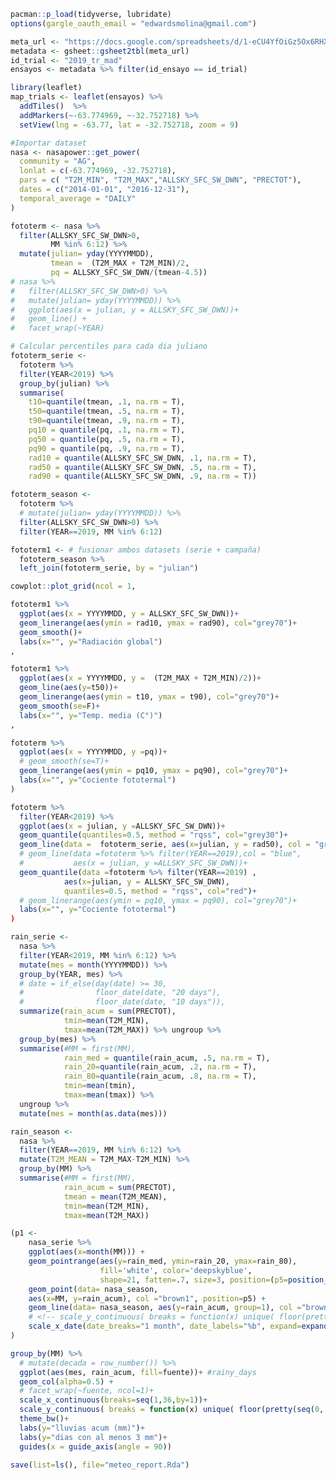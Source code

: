 ```r
pacman::p_load(tidyverse, lubridate)
options(gargle_oauth_email = "edwardsmolina@gmail.com")
```

```r
meta_url <- "https://docs.google.com/spreadsheets/d/1-eCU4YfOiGz5Ox6RHX8CXDaQSUsmImEM_lQHAWtWybs/edit?usp=sharing"
metadata <- gsheet::gsheet2tbl(meta_url)  
id_trial <- "2019_tr_mad"
ensayos <- metadata %>% filter(id_ensayo == id_trial) 
```

```r
library(leaflet)
map_trials <- leaflet(ensayos) %>% 
  addTiles()  %>% 
  addMarkers(~-63.774969, ~-32.752718) %>% 
  setView(lng = -63.77, lat = -32.752718, zoom = 9)   

#Importar dataset
nasa <- nasapower::get_power(
  community = "AG",
  lonlat = c(-63.774969, -32.752718),
  pars = c( "T2M_MIN", "T2M_MAX","ALLSKY_SFC_SW_DWN", "PRECTOT"),
  dates = c("2014-01-01", "2016-12-31"),
  temporal_average = "DAILY"
)
```

```r
fototerm <- nasa %>%  
  filter(ALLSKY_SFC_SW_DWN>0, 
         MM %in% 6:12) %>% 
  mutate(julian= yday(YYYYMMDD),  
         tmean =  (T2M_MAX + T2M_MIN)/2,
         pq = ALLSKY_SFC_SW_DWN/(tmean-4.5)) 
# nasa %>%   
#   filter(ALLSKY_SFC_SW_DWN>0) %>% 
#   mutate(julian= yday(YYYYMMDD)) %>% 
#   ggplot(aes(x = julian, y = ALLSKY_SFC_SW_DWN))+
#   geom_line() + 
#   facet_wrap(~YEAR)
```

```r
# Calcular percentiles para cada dia juliano
fototerm_serie <- 
  fototerm %>% 
  filter(YEAR<2019) %>% 
  group_by(julian) %>% 
  summarise(
    t10=quantile(tmean, .1, na.rm = T), 
    t50=quantile(tmean, .5, na.rm = T), 
    t90=quantile(tmean, .9, na.rm = T), 
    pq10 = quantile(pq, .1, na.rm = T),
    pq50 = quantile(pq, .5, na.rm = T),
    pq90 = quantile(pq, .9, na.rm = T), 
    rad10 = quantile(ALLSKY_SFC_SW_DWN, .1, na.rm = T),
    rad50 = quantile(ALLSKY_SFC_SW_DWN, .5, na.rm = T),
    rad90 = quantile(ALLSKY_SFC_SW_DWN, .9, na.rm = T))
```

```r
fototerm_season <- 
  fototerm %>% 
  # mutate(julian= yday(YYYYMMDD)) %>% 
  filter(ALLSKY_SFC_SW_DWN>0) %>% 
  filter(YEAR==2019, MM %in% 6:12) 
```

```r
fototerm1 <- # fusionar ambos datasets (serie + campaña)
  fototerm_season %>%
  left_join(fototerm_serie, by = "julian") 
```


```r
cowplot::plot_grid(ncol = 1,

fototerm1 %>% 
  ggplot(aes(x = YYYYMMDD, y = ALLSKY_SFC_SW_DWN))+
  geom_linerange(aes(ymin = rad10, ymax = rad90), col="grey70")+
  geom_smooth()+
  labs(x="", y="Radiación global")
,

fototerm1 %>% 
  ggplot(aes(x = YYYYMMDD, y =  (T2M_MAX + T2M_MIN)/2))+
  geom_line(aes(y=t50))+
  geom_linerange(aes(ymin = t10, ymax = t90), col="grey70")+
  geom_smooth(se=F)+
  labs(x="", y="Temp. media (C°)")
,

fototerm %>% 
  ggplot(aes(x = YYYYMMDD, y =pq))+
  # geom_smooth(se=T)+
  geom_linerange(aes(ymin = pq10, ymax = pq90), col="grey70")+
  labs(x="", y="Cociente fototermal")
)
```


```r
fototerm %>%   
  filter(YEAR<2019) %>% 
  ggplot(aes(x = julian, y =ALLSKY_SFC_SW_DWN))+
  geom_quantile(quantiles=0.5, method = "rqss", col="grey30")+
  geom_line(data =  fototerm_serie, aes(x=julian, y = rad50), col = "green") + 
  # geom_line(data =fototerm %>% filter(YEAR==2019),col = "blue",
  #           aes(x = julian, y =ALLSKY_SFC_SW_DWN))+
  geom_quantile(data =fototerm %>% filter(YEAR==2019) , 
            aes(x=julian, y = ALLSKY_SFC_SW_DWN),
            quantiles=0.5, method = "rqss", col="red")+
  # geom_linerange(aes(ymin = pq10, ymax = pq90), col="grey70")+
  labs(x="", y="Cociente fototermal")
)
```


```r
rain_serie <- 
  nasa %>%
  filter(YEAR<2019, MM %in% 6:12) %>% 
  mutate(mes = month(YYYYMMDD)) %>% 
  group_by(YEAR, mes) %>%
  # date = if_else(day(date) >= 30,
  #                floor_date(date, "20 days"),
  #                floor_date(date, "10 days")),
  summarize(rain_acum = sum(PRECTOT), 
            tmin=mean(T2M_MIN), 
            tmax=mean(T2M_MAX)) %>% ungroup %>%
  group_by(mes) %>%
  summarise(#MM = first(MM),
            rain_med = quantile(rain_acum, .5, na.rm = T),
            rain_20=quantile(rain_acum, .2, na.rm = T), 
            rain_80=quantile(rain_acum, .8, na.rm = T), 
            tmin=mean(tmin), 
            tmax=mean(tmax)) %>% 
  ungroup %>% 
  mutate(mes = month(as.data(mes))) 

```

```r
rain_season <- 
  nasa %>%
  filter(YEAR==2019, MM %in% 6:12) %>% 
  mutate(T2M_MEAN = T2M_MAX-T2M_MIN) %>% 
  group_by(MM) %>%
  summarise(#MM = first(MM),
            rain_acum = sum(PRECTOT),
            tmean = mean(T2M_MEAN),
            tmin=mean(T2M_MIN), 
            tmax=mean(T2M_MAX))
```
  
```r
(p1 <-
    nasa_serie %>%
    ggplot(aes(x=month(MM))) +
    geom_pointrange(aes(y=rain_med, ymin=rain_20, ymax=rain_80), 
                    fill='white', color='deepskyblue',
                    shape=21, fatten=.7, size=3, position=(p5=position_nudge(x = 5)))+
    geom_point(data= nasa_season, 
    aes(x=MM, y=rain_acum), col ="brown1", position=p5) +
    geom_line(data= nasa_season, aes(y=rain_acum, group=1), col ="brown1", linetype="dashed", position=p5)+
    # <!-- scale_y_continuous( breaks = function(x) unique( floor(pretty(seq(0, (max(x) + 1) * 1.1)))))+ -->
    scale_x_date(date_breaks="1 month", date_labels="%b", expand=expand(0.05,0))
)

```


```r
group_by(MM) %>%
  # mutate(decada = row_number()) %>%
  ggplot(aes(mes, rain_acum, fill=fuente))+ #rainy_days
  geom_col(alpha=0.5) +
  # facet_wrap(~fuente, ncol=1)+
  scale_x_continuous(breaks=seq(1,36,by=1))+
  scale_y_continuous( breaks = function(x) unique( floor(pretty(seq(0, (max(x) + 1) * 1.1)))))+
  theme_bw()+
  labs(y="lluvias acum (mm)")+
  labs(y="dias con al menos 3 mm")+
  guides(x = guide_axis(angle = 90))
```

```r
save(list=ls(), file="meteo_report.Rda")
```
